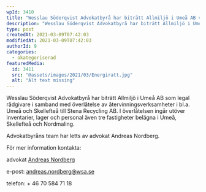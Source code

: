 ```yaml
---
wpId: 3410
title: "Wesslau Söderqvist Advokatbyrå har biträtt Allmiljö i Umeå AB vid överlåtelse av återvinningsverksamheter"
description: "Wesslau Söderqvist Advokatbyrå har biträtt Allmiljö i Umeå AB som legal rådgivare i samband med överlåtelse av återvinningsverksamheter i bl.a. Umeå och Skellefteå till Stena Recycling AB. I överlåtelsen ingår&hellip;"
type: post
createdAt: 2021-03-09T07:42:03
modifiedAt: 2021-03-09T07:42:03
authorId: 9
categories:
  - okategoriserad
featuredMedia:
  id: 3411
  src: "@assets/images/2021/03/Energiratt.jpg"
  alt: "Alt text missing"
---
```


Wesslau Söderqvist Advokatbyrå har biträtt Allmiljö i Umeå AB som legal rådgivare i samband med överlåtelse av återvinningsverksamheter i bl.a. Umeå och Skellefteå till Stena Recycling AB. I överlåtelsen ingår utöver inventarier, lager och personal även tre fastigheter belägna i Umeå, Skellefteå och Nordmaling.

Advokatbyråns team har letts av advokat Andreas Nordberg.

För mer information kontakta:

advokat [Andreas Nordberg](/medarbetare/andreas-nordberg/)

e-post: [andreas.nordberg@wsa.se](mailto:andreas.nordberg@wsa.se)

telefon: + 46 70 584 71 18